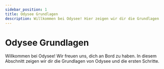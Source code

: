 ---
sidebar_position: 1
title: Odysee Grundlagen
description: Willkommen bei Odysee! Hier zeigen wir dir die Grundlagen von Odysee und die ersten Schritte.
---

# Odysee Grundlagen

Willkommen bei Odysee! Wir freuen uns, dich an Bord zu haben. In diesem Abschnitt zeigen wir dir die Grundlagen von Odysee und die ersten Schritte.

<CategoryCards/>
